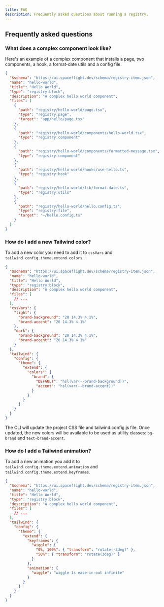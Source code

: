 ```yaml
---
title: FAQ
description: Frequently asked questions about running a registry.
---
```


## Frequently asked questions

### What does a complex component look like?

Here's an example of a complex component that installs a page, two components, a hook, a format-date utils and a config file.

```json showLineNumbers
{
  "$schema": "https://ui.spaceflight.dev/schema/registry-item.json",
  "name": "hello-world",
  "title": "Hello World",
  "type": "registry:block",
  "description": "A complex hello world component",
  "files": [
    {
      "path": "registry/hello-world/page.tsx",
      "type": "registry:page",
      "target": "app/hello/page.tsx"
    },
    {
      "path": "registry/hello-world/components/hello-world.tsx",
      "type": "registry:component"
    },
    {
      "path": "registry/hello-world/components/formatted-message.tsx",
      "type": "registry:component"
    },
    {
      "path": "registry/hello-world/hooks/use-hello.ts",
      "type": "registry:hook"
    },
    {
      "path": "registry/hello-world/lib/format-date.ts",
      "type": "registry:utils"
    },
    {
      "path": "registry/hello-world/hello.config.ts",
      "type": "registry:file",
      "target": "~/hello.config.ts"
    }
  ]
}
```

### How do I add a new Tailwind color?

To add a new color you need to add it to `cssVars` and `tailwind.config.theme.extend.colors`.

```json showLineNumbers {10-19} {24-29}
{
  "$schema": "https://ui.spaceflight.dev/schema/registry-item.json",
  "name": "hello-world",
  "title": "Hello World",
  "type": "registry:block",
  "description": "A complex hello world component",
  "files": [
    // ...
  ],
  "cssVars": {
    "light": {
      "brand-background": "20 14.3% 4.1%",
      "brand-accent": "20 14.3% 4.1%"
    },
    "dark": {
      "brand-background": "20 14.3% 4.1%",
      "brand-accent": "20 14.3% 4.1%"
    }
  },
  "tailwind": {
    "config": {
      "theme": {
        "extend": {
          "colors": {
            "brand": {
              "DEFAULT": "hsl(var(--brand-background))",
              "accent": "hsl(var(--brand-accent))"
            }
          }
        }
      }
    }
  }
}
```

The CLI will update the project CSS file and tailwind.config.js file. Once updated, the new colors will be available to be used as utility classes: `bg-brand` and `text-brand-accent`.

### How do I add a Tailwind animation?

To add a new animation you add it to `tailwind.config.theme.extend.animation` and `tailwind.config.theme.extend.keyframes`.

```json showLineNumbers {14-22}
{
  "$schema": "https://ui.spaceflight.dev/schema/registry-item.json",
  "name": "hello-world",
  "title": "Hello World",
  "type": "registry:block",
  "description": "A complex hello world component",
  "files": [
    // ...
  ],
  "tailwind": {
    "config": {
      "theme": {
        "extend": {
          "keyframes": {
            "wiggle": {
              "0%, 100%": { "transform": "rotate(-3deg)" },
              "50%": { "transform": "rotate(3deg)" }
            }
          },
          "animation": {
            "wiggle": "wiggle 1s ease-in-out infinite"
          }
        }
      }
    }
  }
}
```
